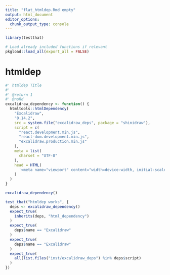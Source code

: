 ```yaml
---
title: "flat_htmldep.Rmd empty"
output: html_document
editor_options:
  chunk_output_type: console
---
```


```r
library(testthat)
```

```r
# Load already included functions if relevant
pkgload::load_all(export_all = FALSE)
```

# htmldep

```r
#' htmldep Title
#'
#' @return 1
#' @noRd
excalidraw_dependency <- function() {
  htmltools::htmlDependency(
    "Excalidraw",
    "0.14.2",
    src = system.file("excalidraw_deps", package = "shinidraw"),
    script = c(
      "react.development.min.js",
      "react-dom.development.min.js",
      "excalidraw.production.min.js"
    ),
    meta = list(
      charset = "UTF-8"
    ),
    head = HTML(
      '<meta name="viewport" content="width=device-width, initial-scale=1">'
    )
  )
}


```

```r
excalidraw_dependency()
```

```r
test_that("htmldep works", {
  deps <- excalidraw_dependency()
  expect_true(
    inherits(deps, "html_dependency")
  )
  expect_true(
    deps$name == "Excalidraw"
  )
  expect_true(
    deps$name == "Excalidraw"
  )
  expect_true(
    all(list.files("inst/excalidraw_deps") %in% deps$script)
  )
})

```



